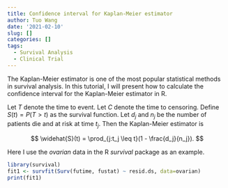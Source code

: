 ```yaml
---
title: Confidence interval for Kaplan-Meier estimator
author: Tuo Wang
date: '2021-02-10'
slug: []
categories: []
tags:
  - Survival Analysis
  - Clinical Trial
---
```


The Kaplan-Meier estimator is one of the most popular statistical methods in survival analysis. In this tutorial, I will present how to calculate the confidence interval for the Kaplan-Meier estimator in R.

Let $T$ denote the time to event. Let $C$ denote the time to censoring. Define $S(t) = P(T > t)$ as the survival function. Let $d_j$ and $n_j$ be the number of patients die and at risk at time $t_j$. Then the Kaplan-Meier estimator is

$$
\widehat{S}(t) = \prod_{j:t_j \leq t}(1 - \frac{d_j}{n_j}).
$$

Here I use the *ovarian* data in the R *survival* package as an example.

``` r
library(survival)
fit1 <- survfit(Surv(futime, fustat) ~ resid.ds, data=ovarian)
print(fit1)
```
